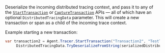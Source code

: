 


Deserialize the incoming distributed tracing context, and pass it to any of the
[`StartTransaction`](((apm-dotnet-ref))/public-api.html#api-start-transaction) or
[`CaptureTransaction`](((apm-dotnet-ref))/public-api.html#convenient-capture-transaction) APIs &mdash;
all of which have an optional `DistributedTracingData` parameter.
This will create a new transaction or span as a child of the incoming trace context.

Example starting a new transaction:

```csharp
var transaction2 = Agent.Tracer.StartTransaction("Transaction2", "TestTransaction",
     DistributedTracingData.TryDeserializeFromString(serializedDistributedTracingData));
```
